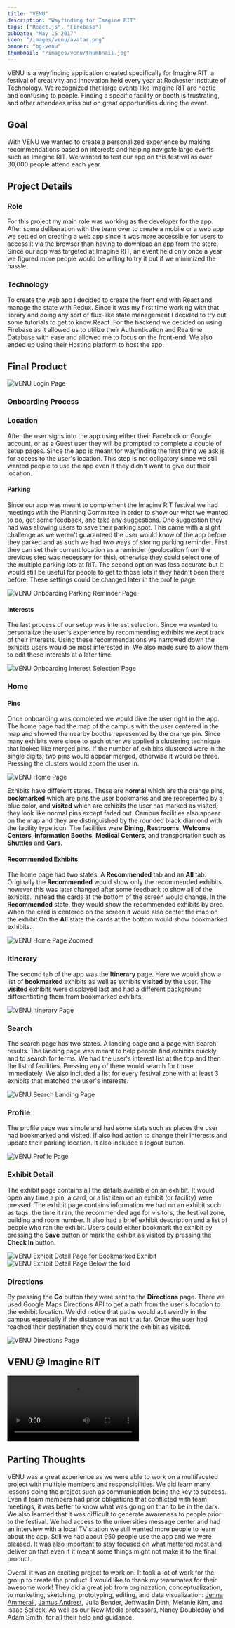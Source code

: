 ```yaml
---
title: "VENU"
description: "Wayfinding for Imagine RIT"
tags: ["React.js", "Firebase"]
pubDate: "May 15 2017"
icon: "/images/venu/avatar.png"
banner: "bg-venu"
thumbnail: "/images/venu/thumbnail.jpg"
---
```



VENU is a wayfinding application created specifically for Imagine RIT, a festival of creativity and innovation held every year at Rochester Institute of Technology. We recognized that large events like Imagine RIT are hectic and confusing to people. Finding a specific facility or booth is frustrating, and other attendees miss out on great opportunities during the event.

## Goal

With VENU we wanted to create a personalized experience by making recommendations based on interests and helping navigate large events such as Imagine RIT. We wanted to test our app on this festival as over 30,000 people attend each year.

## Project Details

### Role

For this project my main role was working as the developer for the app. After some deliberation with the team over to create a mobile or a web app we settled on creating a web app since it was more accessible for users to access it via the browser than having to download an app from the store. Since our app was targeted at Imagine RIT, an event held only once a year we figured more people would be willing to try it out if we minimized the hassle.

### Technology

To create the web app I decided to create the front end with React and manage the state with Redux. Since it was my first time working with that library and doing any sort of flux-like state management I decided to try out some tutorials to get to know React. For the backend we decided on using Firebase as it allowed us to utilize their Authentication and Realtime Database with ease and allowed me to focus on the front-end. We also ended up using their Hosting platform to host the app.

## Final Product

![VENU Login Page](/images/venu/public/login.png)

### Onboarding Process

### Location

After the user signs into the app using either their Facebook or Google account, or as a Guest user they will be prompted to complete a couple of setup pages. Since the app is meant for wayfinding the first thing we ask is for access to the user's location. This step is not obligatory since we still wanted people to use the app even if they didn't want to give out their location.

#### Parking

Since our app was meant to complement the Imagine RIT festival we had meetings with the Planning Committee in order to show our what we wanted to do, get some feedback, and take any suggestions. One suggestion they had was allowing users to save their parking spot. This came with a slight challenge as we weren't guaranteed the user would know of the app before they parked and as such we had two ways of storing parking reminder. First they can set their current location as a reminder (geolocation from the previous step was necessary for this), otherwise they could select one of the multiple parking lots at RIT. The second option was less accurate but it would still be useful for people to get to those lots if they hadn't been there before. These settings could be changed later in the profile page.

![VENU Onboarding Parking Reminder Page](/images/venu/public/onboarding3.png)

#### Interests

The last process of our setup was interest selection. Since we wanted to personalize the user's experience by recommending exhibits we kept track of their interests. Using these recommendations we narrowed down the exhibits users would be most interested in. We also made sure to allow them to edit these interests at a later time.

![VENU Onboarding Interest Selection Page](/images/venu/public/onboarding4.png)

### Home

#### Pins

Once onboarding was completed we would dive the user right in the app. The home page had the map of the campus with the user centered in the map and showed the nearby booths represented by the orange pin. Since many exhibits were close to each other we applied a clustering technique that looked like merged pins. If the number of exhibits clustered were in the single digits, two pins would appear merged, otherwise it would be three. Pressing the clusters would zoom the user in.

![VENU Home Page](/images/venu/public/home.png)

Exhibits have different states. These are **normal** which are the orange pins, **bookmarked** which are pins the user bookmarks and are represented by a blue color,
and **visited** which are exhibits the user has marked as visited, they look like normal pins except faded out. Campus facilities also appear on the map and they are distinguished by the
rounded black diamond with the facility type icon. The facilities were **Dining**, **Restrooms**, **Welcome Centers**, **Information Booths**, **Medical Centers**, and transportation such as **Shuttles** and **Cars**.

#### Recommended Exhibits

The home page had two states. A **Recommended** tab and an **All** tab. Originally the **Recommended** would show only the recommended exhibits however this was later changed after some feedback to show all of the exhibits. Instead the cards at the bottom of the screen would change. In the **Recommended** state, they would show the recommended exhibits by area. When the card is centered on the screen it would also center the map on the exhibit.On the **All** state the cards at the bottom would show bookmarked exhibits.

![VENU Home Page Zoomed](/images/venu/public/home2.png)

### Itinerary

The second tab of the app was the **Itinerary** page. Here we would show a list of **bookmarked** exhibits as well as exhibits **visited** by the user. The **visited** exhibits were displayed last and had a different background differentiating them from bookmarked exhibits.

![VENU Itinerary Page](/images/venu/public/itinerary.png)

### Search

The search page has two states. A landing page and a page with search results. The landing page was meant to help people find exhibits quickly and to search for terms. We had the user's interest list at the top and then the list of facilities. Pressing any of there would search for those immediately. We also included a list for every festival zone with at least 3 exhibits that matched the user's interests.

![VENU Search Landing Page](/images/venu/public/search.png)

### Profile

The profile page was simple and had some stats such as places the user had bookmarked and visited. If also had action to change their interests and update their parking location. It also included a logout button.

![VENU Profile Page](/images/venu/public/profile.png)

### Exhibit Detail

The exhibit page contains all the details available on an exhibit. It would open any time a pin, a card, or a list item on an exhibit (or facility) were pressed. The exhibit page contains information we had on an exhibit such as tags, the time it ran, the recommended age for visitors, the festival zone, building and room number. It also had a brief exhibit description and a list of people who ran the exhibit. Users could either bookmark the exhibit by pressing the **Save** button or mark the exhibit as visited by pressing the **Check In** button.

![VENU Exhibit Detail Page for Bookmarked Exhibit](/images/venu/public/detail2.png)
![VENU Exhibit Detail Page Below the fold](/images/venu/public/detail4.png)

### Directions

By pressing the **Go** button they were sent to the **Directions** page. There we used Google Maps Directions API to get a path from the user's location to the exhibit location. We did notice that paths would act weirdly in the campus especially if the distance was not that far. Once the user had reached their destination they could mark the exhibit as visited.

![VENU Directions Page](/images/venu/public/directions.png)

## VENU @ Imagine RIT

<Video
  src="https://player.vimeo.com/video/219845941"
  title="VENU Imagine RIT Video"
/>

## Parting Thoughts

VENU was a great experience as we were able to work on a multifaceted project with multiple members and responsibilities. We did learn many lessons doing the project such as communication being the key to success. Even if team members had prior obligations that conflicted with team meetings, it was better to know what was going on than to be in the dark. We also learned that it was difficult to generate awareness to people prior to the festival. We had access to the universities message center and had an interview with a local TV station we still wanted more people to learn about the app. Still we had about 950 people use the app and we were pleased. It was also important to stay focused on what mattered most and deliver on that even if it meant some things might not make it to the final product.

Overall it was an exciting project to work on. It took a lot of work for the group to create the product. I would like to thank my teammates for their awesome work! They did a great job from orginazation, conceptualization, to marketing, sketching, prototyping, editing, and data visualization: <a href='https://www.ammer-j.com/' rel='nofollow noopener norefferer' target='_blank'>Jenna Ammerall</a>, <a href='https://www.jamusandrest.com' rel='nofollow noopener norefferer' target='_blank'>Jamus Andrest</a>, Julia Bender, Jeffwaslin Dinh, Melanie Kim, and Isaac Selleck. As well as our New Media professors, Nancy Doubleday and Adam Smith, for all their help and guidance.
